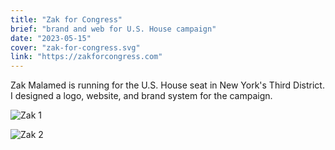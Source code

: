 ```yaml
---
title: "Zak for Congress"
brief: "brand and web for U.S. House campaign"
date: "2023-05-15"
cover: "zak-for-congress.svg"
link: "https://zakforcongress.com"
---
```


Zak Malamed is running for the U.S. House seat in New York's Third District. I designed a logo, website, and brand system for the campaign.

![Zak 1](@/images/projects/zak-for-congress/zak-for-congress.svg)

![Zak 2](@/images/projects/zak-for-congress/zak-website.jpg)
